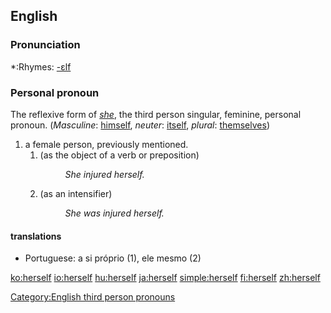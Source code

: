 ==English==

{{rank|passed|true|friend|293|herself|year|dear|high}}

===Pronunciation===
*:Rhymes: [[Rhymes:English:-ɛlf|-ɛlf]]

===Personal pronoun===
[[Category:English third person pronouns]]
The reflexive form of ''[[she]]'', the third person singular, feminine, personal pronoun. (''Masculine'': [[himself]], ''neuter'': [[itself]], ''plural'': [[themselves]])

#a female person, previously mentioned.
##(as the object of a verb or preposition)
##:''She injured herself.''
##(as an intensifier)
##:''She was injured herself.''

====translations====

*Portuguese: a si próprio (1), ele mesmo (2)

[[ko:herself]]
[[io:herself]]
[[hu:herself]]
[[ja:herself]]
[[simple:herself]]
[[fi:herself]]
[[zh:herself]]